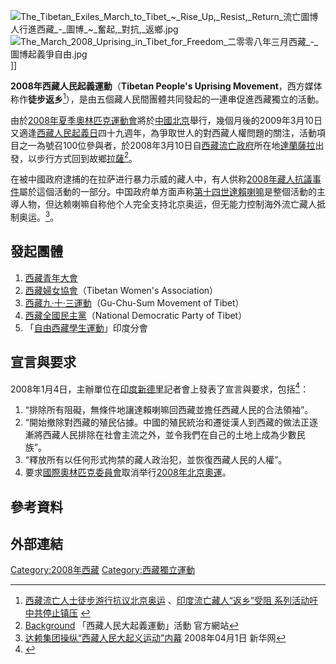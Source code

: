 [[File:The_Tibetan_Exiles_March_to_Tibet_~_Rise_Up,_Resist,_Return_流亡圖博人行進西藏_-_圖博_~_奮起,_對抗,_返鄉.jpg|thumb]]
[[File:The_March_2008_Uprising_in_Tibet_for_Freedom_二零零八年三月西藏_-_圖博起義爭自由.jpg|thumb]]]]

'''2008年西藏人民起義運動'''（'''Tibetan People's Uprising Movement'''，西方媒体称作'''徒步返乡'''<ref>[http://news.bbc.co.uk/chinese/simp/hi/newsid_7170000/newsid_7171600/7171692.stm 西藏流亡人士徒步游行抗议北京奥运] {{Wayback|url=http://news.bbc.co.uk/chinese/simp/hi/newsid_7170000/newsid_7171600/7171692.stm |date=20080309202506 }}、[http://www.rfa.org/mandarin/shenrubaodao/2008/03/13/zang/ 印度流亡藏人“返乡”受阻 系列活动吁中共停止镇压] {{Wayback|url=http://www.rfa.org/mandarin/shenrubaodao/2008/03/13/zang/ |date=20080327234015 }}</ref>），是由五個藏人民間團體共同發起的一連串促進西藏獨立的活動。

由於[[2008年夏季奧林匹克運動會|2008年夏季奧林匹克運動會]]將於[[中國|中國]][[北京|北京]]舉行，幾個月後的2009年3月10日又適逢[[西藏人民起義日|西藏人民起義日]]四十九週年，為爭取世人的對西藏人權問題的關注，活動項目之一為號召100位參與者，於2008年3月10日自[[西藏流亡政府|西藏流亡政府]]所在地[[達蘭薩拉|達蘭薩拉]]出發，以步行方式回到故鄉[[拉薩|拉薩]]<ref>[http://tibetanuprising.org/category/background/ Background] {{Wayback|url=http://tibetanuprising.org/category/background/ |date=20080319233618 }}「西藏人民大起義運動」活動 官方網站</ref>。

在被中國政府逮捕的在拉萨进行暴力示威的藏人中，有人供称[[2008年藏人抗議事件|2008年藏人抗議事件]]屬於這個活動的一部分。中国政府单方面声称[[第十四世達賴喇嘛|第十四世達賴喇嘛]]是整個活動的主導人物，但达赖喇嘛自称他个人完全支持北京奥运，但无能力控制海外流亡藏人抵制奥运。<ref>[http://news.xinhuanet.com/newscenter/2008-04/01/content_7900919.htm 达赖集团操纵“西藏人民大起义运动”内幕] {{Wayback|url=http://news.xinhuanet.com/newscenter/2008-04/01/content_7900919.htm |date=20080403060306 }} 2008年04月1日 新华网</ref>。

== 發起團體 ==
#[[西藏青年大會|西藏青年大會]]
#[[西藏婦女協會|西藏婦女協會]]（Tibetan Women's Association）
#[[西藏九·十·三運動|西藏九·十·三運動]]（Gu-Chu-Sum Movement of Tibet）
#[[西藏全國民主黨|西藏全國民主黨]]（National Democratic Party of Tibet）
#「[[自由西藏學生運動|自由西藏學生運動]]」印度分會

== 宣言與要求 ==
2008年1月4日，主辦單位在[[印度|印度]][[新德里|新德里]]記者會上發表了宣言與要求，包括<ref>{{Cite web |url=http://www.phayul.com/News/article.aspx?article=Exiled+Tibetans+plan+protest+March+to+Tibet+ahead+of+Beijing+Olympics&id=18982&c=1&t=1 |title=Exiled Tibetans plan protest March to Tibet ahead of Beijing Olympics |access-date=2008-04-03 |archive-url=https://web.archive.org/web/20080322230958/http://www.phayul.com/news/article.aspx?id=18982&article=Exiled+Tibetans+plan+protest+March+to+Tibet+ahead+of+Beijing+Olympics&t=1&c=1 |archive-date=2008-03-22 |dead-url=no }}</ref>：

#“排除所有阻礙，無條件地讓達賴喇嘛回西藏並擔任西藏人民的合法領袖”。
#“開始撤除對西藏的殖民佔據。中國的殖民統治和遷徙漢人到西藏的做法正逐漸將西藏人民排除在社會主流之外，並令我們在自己的土地上成為少數民族”。
#“釋放所有以任何形式拘禁的藏人政治犯，並恢復西藏人民的人權”。
#要求[[國際奧林匹克委員會|國際奧林匹克委員會]]取消举行[[2008年北京奧運|2008年北京奧運]]。

== 參考資料 ==
{{reflist}}

== 外部連結 ==



[[Category:2008年西藏|Category:2008年西藏]]
[[Category:西藏獨立運動|Category:西藏獨立運動]]